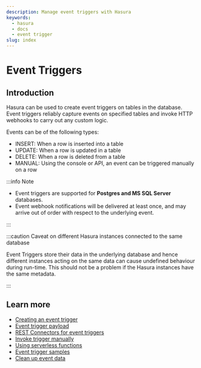 ```yaml
---
description: Manage event triggers with Hasura
keywords:
  - hasura
  - docs
  - event trigger
slug: index
---
```



# Event Triggers

## Introduction

Hasura can be used to create event triggers on tables in the database. Event triggers reliably capture events on
specified tables and invoke HTTP webhooks to carry out any custom logic.

<Thumbnail
  src='/img/event-triggers/data-triggers-arch.png'
  alt='Hasura event trigger architecture'
  width='900px'
  className='no-shadow'
/>

Events can be of the following types:

- INSERT: When a row is inserted into a table
- UPDATE: When a row is updated in a table
- DELETE: When a row is deleted from a table
- MANUAL: Using the console or API, an event can be triggered manually on a row

:::info Note

- Event triggers are supported for **Postgres and MS SQL Server** databases.
- Event webhook notifications will be delivered at least once, and may arrive out of order with respect to the
  underlying event.

:::

:::caution Caveat on different Hasura instances connected to the same database

Event Triggers store their data in the underlying database and hence different instances acting on the same data can
cause undefined behaviour during run-time. This should not be a problem if the Hasura instances have the same metadata.

:::

## Learn more

- [Creating an event trigger](/event-triggers/create-trigger.mdx)
- [Event trigger payload](/event-triggers/payload.mdx)
- [REST Connectors for event triggers](/event-triggers/rest-connectors.mdx)
- [Invoke trigger manually](/event-triggers/invoke-trigger-manually.mdx)
- [Using serverless functions](/event-triggers/serverless.mdx)
- [Event trigger samples](/event-triggers/samples.mdx)
- [Clean up event data](/event-triggers/clean-up.mdx)
